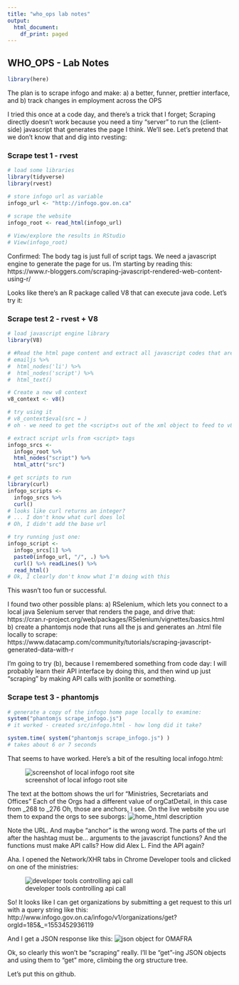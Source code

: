 ---
title: "who_ops lab notes"
output:
  html_document:
    df_print: paged
---


## WHO_OPS - Lab Notes

```{r}
library(here)
```

The plan is to scrape infogo and make:
a) a better, funner, prettier interface, and
b) track changes in employment across the OPS

I tried this once at a code day, and there's a trick that I forget; 
Scraping directly doesn't work because you need a tiny "server" to run the (client-side) javascript that generates the page I think.
We'll see. 
Let's pretend that we don't know that and dig into rvesting:

### Scrape test 1 - rvest

```{r scrape test 1}
# load some libraries
library(tidyverse)
library(rvest)

# store infogo url as variable
infogo_url <- "http://infogo.gov.on.ca"
  
# scrape the website
infogo_root <- read_html(infogo_url)

# View/explore the results in RStudio
# View(infogo_root)
```

Confirmed: The body tag is just full of script tags.
We need a javascript engine to generate the page for us.
I'm starting by reading this:
https://www.r-bloggers.com/scraping-javascript-rendered-web-content-using-r/

Looks like there's an R package called V8 that can execute java code.
Let's try it:

### Scrape test 2 - rvest + V8

```{r}
# load javascript engine library 
library(V8)

# #Read the html page content and extract all javascript codes that are inside a list
# emailjs %>% 
#  html_nodes('li') %>% 
#  html_nodes('script') %>% 
#  html_text()

# Create a new v8 context
v8_context <- v8()

# try using it
# v8_context$eval(src = )
# oh - we need to get the <script>s out of the xml object to feed to v8::eval

# extract script urls from <script> tags
infogo_srcs <-
  infogo_root %>%
  html_nodes("script") %>%
  html_attr("src")

# get scripts to run
library(curl)
infogo_scripts <-
  infogo_srcs %>%
  curl()  
# looks like curl returns an integer?
# ... I don't know what curl does lol 
# Oh, I didn't add the base url

# try running just one:
infogo_script <-
  infogo_srcs[1] %>%
  paste0(infogo_url, "/", .) %>%
  curl() %>% readLines() %>%
  read_html()
# Ok, I clearly don't know what I'm doing with this
```

This wasn't too fun or successful.

I found two other possible plans:
a) RSelenium, which lets you connect to a local java Selenium server that renders the page, and drive that:
https://cran.r-project.org/web/packages/RSelenium/vignettes/basics.html
b) create a phantomjs node that runs all the js and generates an .html file locally to scrape:
https://www.datacamp.com/community/tutorials/scraping-javascript-generated-data-with-r

I'm going to try (b), because I remembered something from code day:
I will probably learn their API interface by doing this, and then wind up just "scraping" by making API calls with jsonlite or something.

### Scrape test 3 - phantomjs

```{r phantomjs test}
# generate a copy of the infogo home page locally to examine:
system("phantomjs scrape_infogo.js")
# it worked - created src/infogo.html - how long did it take?

system.time( system("phantomjs scrape_infogo.js") )
# takes about 6 or 7 seconds
```

That seems to have worked. 
Here's a bit of the resulting local infogo.html:

![screenshot of local infogo root site](../img/orgCatDetail.png)

The text at the bottom shows the url for "Ministries, Secretariats and Offices"
Each of the Orgs had a different value of orgCatDetail, in this case from _268 to _276
Oh, those are anchors, I see. 
On the live website you use them to expand the orgs to see suborgs:
![home_html description](../img/home_html.png)

Note the URL.
And maybe "anchor" is the wrong word.
The parts of the url after the hashtag must be...
arguments to the javascript functions? 
And the functions must make API calls?
How did Alex L. Find the API again?

Aha. 
I opened the Network/XHR tabs in Chrome Developer tools and clicked on one of the ministries:

![developer tools controlling api call](../img/get_request.png)

So! 
It looks like I can get organizations by submitting a get request to this url with a query string like this:
http://www.infogo.gov.on.ca/infogo/v1/organizations/get?orgId=185&_=1553452936119

And I get a JSON response like this:
![json object for OMAFRA](../img/org_json.png)

Ok, so clearly this won't be "scraping" really.
I'll be "get"-ing JSON objects and using them to "get" more, climbing the org structure tree. 

Let's put this on github.